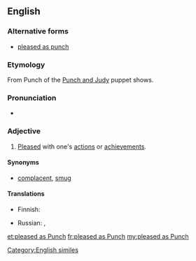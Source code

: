 {{was wotd|2010|May|15}}
==English==

===Alternative forms===
* [[pleased as punch]]

===Etymology===
From Punch of the [[w:Punch and Judy|Punch and Judy]] puppet shows.

===Pronunciation===
* {{audio|en-us-pleased as Punch.ogg|Audio (US)}}

===Adjective===
{{en-adj|head=[[pleased]] [[as]] [[Punch]]|-}}

# {{context|colloquial|simile}} [[pleased|Pleased]] with one's [[action]]s or [[achievement]]s.

====Synonyms====
* {{sense|pleased with one's actions}} [[complacent]], [[smug]]

====Translations====
{{trans-top|idiom: pleased with one's achievements}}
* Finnish: {{t-|fi|iloinen kuin peipponen}}
{{trans-mid}}
* Russian: {{qualifier|somewhat}} {{t-|ru|сияет как начищенный пятак|sc=Cyrl}},  {{t-|ru|рад-радёшенек|sc=Cyrl}}
{{trans-bottom}}

[[Category:English similes]]

[[et:pleased as Punch]]
[[fr:pleased as Punch]]
[[my:pleased as Punch]]